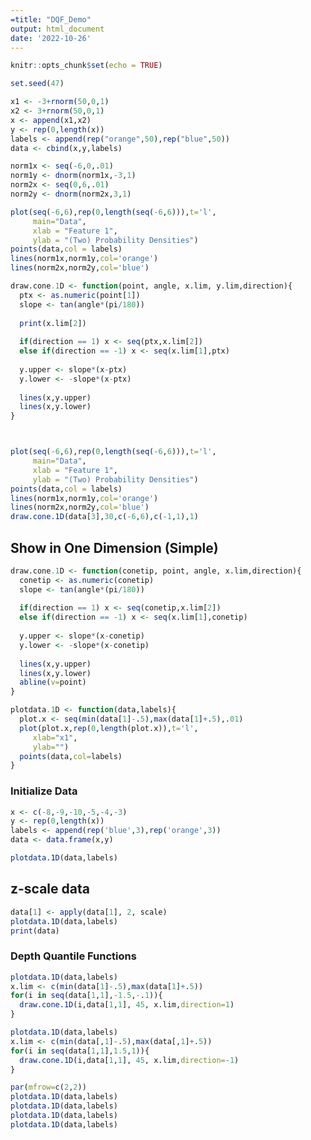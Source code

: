 ```yaml
---
=title: "DQF_Demo"
output: html_document
date: '2022-10-26'
---
```


```r
knitr::opts_chunk$set(echo = TRUE)
```

```r
set.seed(47)

x1 <- -3+rnorm(50,0,1)
x2 <- 3+rnorm(50,0,1)
x <- append(x1,x2)
y <- rep(0,length(x))
labels <- append(rep("orange",50),rep("blue",50))
data <- cbind(x,y,labels)

norm1x <- seq(-6,0,.01)
norm1y <- dnorm(norm1x,-3,1)
norm2x <- seq(0,6,.01)
norm2y <- dnorm(norm2x,3,1)

plot(seq(-6,6),rep(0,length(seq(-6,6))),t='l',
     main="Data",
     xlab = "Feature 1",
     ylab = "(Two) Probability Densities")
points(data,col = labels)
lines(norm1x,norm1y,col='orange')
lines(norm2x,norm2y,col='blue')
```


```r
draw.cone.1D <- function(point, angle, x.lim, y.lim,direction){
  ptx <- as.numeric(point[1])
  slope <- tan(angle*(pi/180))
  
  print(x.lim[2])
  
  if(direction == 1) x <- seq(ptx,x.lim[2])
  else if(direction == -1) x <- seq(x.lim[1],ptx)
  
  y.upper <- slope*(x-ptx)
  y.lower <- -slope*(x-ptx)
  
  lines(x,y.upper)
  lines(x,y.lower)
}



plot(seq(-6,6),rep(0,length(seq(-6,6))),t='l',
     main="Data",
     xlab = "Feature 1",
     ylab = "(Two) Probability Densities")
points(data,col = labels)
lines(norm1x,norm1y,col='orange')
lines(norm2x,norm2y,col='blue')
draw.cone.1D(data[3],30,c(-6,6),c(-1,1),1)
```
## Show in One Dimension (Simple)

```r
draw.cone.1D <- function(conetip, point, angle, x.lim,direction){
  conetip <- as.numeric(conetip)
  slope <- tan(angle*(pi/180))
  
  if(direction == 1) x <- seq(conetip,x.lim[2])
  else if(direction == -1) x <- seq(x.lim[1],conetip)
  
  y.upper <- slope*(x-conetip)
  y.lower <- -slope*(x-conetip)
  
  lines(x,y.upper)
  lines(x,y.lower)
  abline(v=point)
}

plotdata.1D <- function(data,labels){
  plot.x <- seq(min(data[1]-.5),max(data[1]+.5),.01)
  plot(plot.x,rep(0,length(plot.x)),t='l',
     xlab="x1",
     ylab="")
  points(data,col=labels)
}
```

### Initialize Data

```r
x <- c(-8,-9,-10,-5,-4,-3)
y <- rep(0,length(x))
labels <- append(rep('blue',3),rep('orange',3))
data <- data.frame(x,y)

plotdata.1D(data,labels)
```
## z-scale data

```r
data[1] <- apply(data[1], 2, scale)
plotdata.1D(data,labels)
print(data)
```
### Depth Quantile Functions

```r
plotdata.1D(data,labels)
x.lim <- c(min(data[1]-.5),max(data[1]+.5))
for(i in seq(data[1,1],-1.5,-.1)){
  draw.cone.1D(i,data[1,1], 45, x.lim,direction=1)
}
```


```r
plotdata.1D(data,labels)
x.lim <- c(min(data[,1]-.5),max(data[,1]+.5))
for(i in seq(data[1,1],1.5,1)){
  draw.cone.1D(i,data[1,1], 45, x.lim,direction=-1)
}
```



```r
par(mfrow=c(2,2))
plotdata.1D(data,labels)
plotdata.1D(data,labels)
plotdata.1D(data,labels)
plotdata.1D(data,labels)
```

































